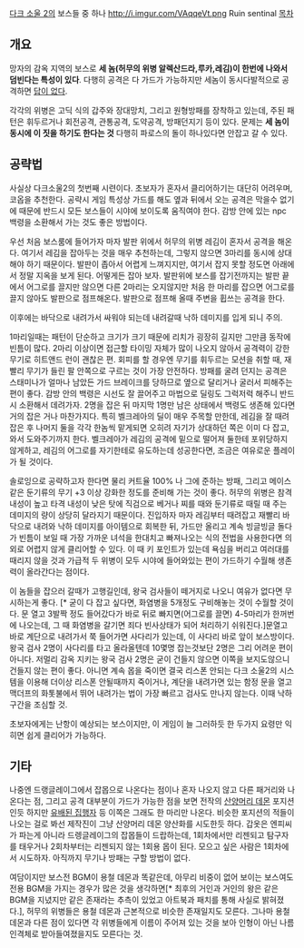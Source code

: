 [[다크 소울 2]]의 보스들 중 하나
http://i.imgur.com/VAqqeVt.png
Ruin sentinal
[[목차]]
== 개요 ==
망자의 감옥 지역의 보스로 '''세 놈(허무의 위병 알렉산드라,루카,레김)이 한번에 나와서 덤빈다는 특성이 있다'''.  다행히 공격은 다 가드가 가능하지만 세놈이 동시다발적으로 공격하면 [[답이 없다]].

각각의 위병은 고딕 식의 갑주와 장대망치, 그리고 원형방패를 장착하고 있는데, 주된 패턴은 휘두르거나 회전공격, 관통공격, 도약공격, 방패던지기 등이 있다.  문제는 '''세 놈이 동시에 이 짓을 하기도 한다는 것''' 다행히 파로스의 돌이 하나있다면 안잡고 갈 수 있다.
== 공략법 ==
사실상 다크소울2의 첫번째 시련이다. 초보자가 혼자서 클리어하기는 대단히 어려우며, 코옵을 추천한다. 공략시 게임 특성상 가드를 해도 옆과 뒤에서 오는 공격은 막을수 없기에 때문에 반드시 모든 보스들이 시야에 보이도록 움직여야 한다. 감방 안에 있는 npc 백령을 소환해서 가는 것도 좋은 방법이다.

우선 처음 보스룸에 들어가자 마자 발판 위에서 허무의 위병 레김이 혼자서 공격을 해온다. 여기서 레김을 잡아두는 것을 매우 추천하는데, 그렇지 않으면 3마리를 동시에 상대해야 하기 때문이다. 발판이 좁아서 어렵게 느껴지지만, 여기서 잡지 못할 정도면 아래에서 정말 지옥을 보게 된다. 어떻게든 잡아 보자. 발판위에 보스를 잡기전까지는 발판 끝에서 어그로를 끌지만 않으면 다른 2마리는 오지않지만 처음 한 마리를 잡으면 어그로를 끌지 않아도 발판으로 점프해온다. 발판으로 점프해 올때 주변을 휩쓰는 공격을 한다.

이후에는 바닥으로 내려가서 싸워야 되는데 내려갈때 낙하 데미지를 입게 되니 주의.

1마리일때는 패턴이 단순하고 크기가 크기 때문에 리치가 굉장히 길지만 그만큼 동작에 빈틈이 많다. 2마리 이상이면 접근할 타이밍 자체가 많이 나오지 않아서 공격력이 강한 무기로 히트앤드 런이 괜찮은 편. 회피를 할 경우엔 무기를 휘두르는 모션을 취할 때, 재빨리 무기가 들린 팔 안쪽으로 구르는 것이 가장 안전하다. 방패를 굴려 던지는 공격은 스태미나가 얼마나 남았든 가드 브레이크를 당하므로 옆으로 달리거나 굴러서 피해주는 편이 좋다. 감방 안의 백령은 시선도 잘 끌어주고 마법으로 딜링도 그럭저럭 해주니 반드시 소환해서 데려가자. 2명을 잡은 뒤 마지막 1명만 남은 상태에서 백령도 생존해 있다면 거의 잡은 거나 마찬가지다. 특히 벨크레아의 딜이 매우 주목할 만한데, 레김을 잘 때려잡은 후 나머지 둘을 각각 한놈씩 맡게되면 오히려 자기가 상대하던 쪽은 이미 다 잡고, 와서 도와주기까지 한다. 벨크레아가 레김의 공격에 밑으로 떨어져 둘한테 포위당하지 않게하고, 레김의 어그로를 자기한테로 유도하는데 성공한다면, 조금은 여유로운 플레이가 될 것이다. 


솔로잉으로 공략하고자 한다면 물리 커트율 100% 나 그에 준하는 방패, 그리고 메이스 같은 둔기류의 무기 +3 이상 강화한 정도를 준비해 가는 것이 좋다. 허무의 위병은 참격 내성이 높고 타격 내성이 낮은 탓에 직검으로 베거나 찌를 때와 둔기류로 때릴 때 주는 데미지의 량이 상당히 달라지기 때문이다. 진입하자 마자 레김부터 때려잡고 재빨리 바닥으로 내려와 낙하 데미지를 아이템으로 회복한 뒤, 가드만 올리고 계속 빙글빙글 돌다가 빈틈이 보일 때 가장 가까운 녀석을 한대치고 빠져나오는 식의 전법을 사용한다면 의외로 어렵지 않게 클리어할 수 있다. 이 때 키 포인트가 있는데 욕심을 버리고 여러대를 때리지 않을 것과 가급적 두 위병이 모두 시야에 들어와있는 편이 가드하기 수월해 생존력이 올라간다는 점이다.
 

이 놈들을 잡으러 갈때가 고행길인데, 왕국 검사들이 떼거지로 나오니 여유가 없다면 무시하는게 좋다. [* 굳이 다 잡고 싶다면, 화염병을 5개정도 구비해놓는 것이 수월할 것이다. 문 열고 3발짝 정도 들어갔다가 바로 뒤로 빠지면(어그로를 끌면) 4-5마리가 한꺼번에 나오는데, 그 때 화염병을 갈기면 죄다 빈사상태가 되어 처리하기 쉬워진다.]문열고 바로 계단으로 내려가서 쭉 들어가면 사다리가 있는데, 이 사다리 바로 앞이 보스방이다. 왕국 검사 2명이 사다리를 타고 올라올텐데 10몇명 잡는것보단 2명은 그리 어려운 편이 아니다. 저멀리 감옥 지키는 왕국 검사 2명은 굳이 건들지 않으면 이쪽을 보지도않으니 건들지 않는 편이 좋다. 아니면 계속 몹을 죽이면 결국 리스폰 안되는 다크 소울2의 시스템을 이용해 더이상 리스폰 안될때까지 죽이거나, 계단을 내려가면 있는 함정 문을 열고 맥더프의 화톳불에서 뛰어 내려가는 법이 가장 빠르고 검사도 만나지 않는다. 이때 낙하구간을 조심할 것.


초보자에게는 난항이 예상되는 보스이지만, 이 게임이 늘 그러하듯 한 두가지 요령만 익히면 쉽게 클리어가 가능하다.
== 기타 ==
나중엔 드랭글레이그에서 잡몹으로 나온다는 점이나 혼자 나오지 않고 다른 패거리와 나온다는 점, 그리고 공격 대부분이 가드가 가능한 점을 보면 전작의 [[산양머리 데몬]] 포지션인듯 하지만 [[유배된 집행자]] 등 이쪽은 그래도 한 마리만 나온다. 비슷한 포지션의 적들이 나오는 걸로 봐선 제작진이 그냥 산양머리 데몬 양산화를 시도한듯 하다. 갑옷은 엔피씨가 파는게 아니라 드렝글레이그의 잡몹들이 드랍하는데, 1회차에서만 리젠되고 탐구자를 태우거나 2회차부터는 리젠되지 않는 1회용 몹이 된다. 모으고 싶은 사람은 1회차에서 시도하자. 아직까지 무기나 방패는 구할 방법이 없다.

여담이지만 보스전 BGM이 용철 데몬과 똑같은데, 아무리 비중이 없어 보이는 보스여도 전용 BGM을 가지는 경우가 많은 것을 생각하면[* 최후의 거인과 거인의 왕은 같은 BGM을 지녔지만 같은 존재라는 추측이 있었고 아트북과 패치를 통해 사실로 밝혀졌다.], 허무의 위병들은 용철 데몬과 근본적으로 비슷한 존재일지도 모른다. 그나마 용철 데몬과 다른 점이 있다면 각 위병들에게 이름이 주어져 있는 것을 보아 인형이 아닌 나름 인격체로 받아들여졌을지도 모른다는 것.
